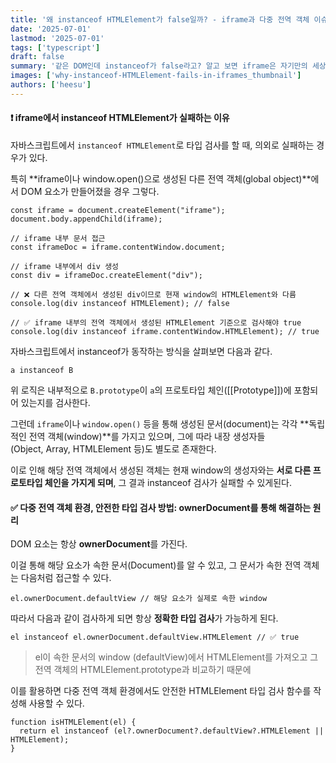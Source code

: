 ```yaml
---
title: '왜 instanceof HTMLElement가 false일까? - iframe과 다중 전역 객체 이슈'
date: '2025-07-01'
lastmod: '2025-07-01'
tags: ['typescript']
draft: false
summary: '같은 DOM인데 instanceof가 false라고? 알고 보면 iframe은 자기만의 세상이 있어요.'
images: ['why-instanceof-HTMLElement-fails-in-iframes_thumbnail']
authors: ['heesu']
---
```


#### **❗ iframe에서 instanceof HTMLElement가 실패하는 이유**

자바스크립트에서 `instanceof HTMLElement`로 타입 검사를 할 때, 의외로 실패하는 경우가 있다.

특히 **iframe이나 window.open()으로 생성된 다른 전역 객체(global object)**에서 DOM 요소가 만들어졌을 경우 그렇다.

```
const iframe = document.createElement("iframe");
document.body.appendChild(iframe);

// iframe 내부 문서 접근
const iframeDoc = iframe.contentWindow.document;

// iframe 내부에서 div 생성
const div = iframeDoc.createElement("div");

// ❌ 다른 전역 객체에서 생성된 div이므로 현재 window의 HTMLElement와 다름
console.log(div instanceof HTMLElement); // false

// ✅ iframe 내부의 전역 객체에서 생성된 HTMLElement 기준으로 검사해야 true
console.log(div instanceof iframe.contentWindow.HTMLElement); // true
```

자바스크립트에서 instanceof가 동작하는 방식을 살펴보면 다음과 같다.

```
a instanceof B
```

위 로직은 내부적으로 `B.prototype`이 `a`의 프로토타입 체인([[Prototype]])에 포함되어 있는지를 검사한다.

그런데 `iframe`이나 `window.open()` 등을 통해 생성된 문서(document)는 각각 **독립적인 전역 객체(window)**를 가지고 있으며, 그에 따라 내장 생성자들(Object, Array, HTMLElement 등)도 별도로 존재한다.

이로 인해 해당 전역 객체에서 생성된 객체는 현재 window의 생성자와는 **서로 다른 프로토타입 체인을 가지게 되며**, 그 결과 instanceof 검사가 실패할 수 있게된다.

#### ✅ **다중 전역 객체 환경, 안전한 타입 검사 방법: ownerDocument를 통해 해결하는 원리**

DOM 요소는 항상 **ownerDocument**를 가진다.

이걸 통해 해당 요소가 속한 문서(Document)를 알 수 있고, 그 문서가 속한 전역 객체는 다음처럼 접근할 수 있다.

```
el.ownerDocument.defaultView // 해당 요소가 실제로 속한 window
```

따라서 다음과 같이 검사하게 되면 항상 **정확한 타입 검사**가 가능하게 된다.

```
el instanceof el.ownerDocument.defaultView.HTMLElement // ✅ true
```

> el이 속한 문서의 window (defaultView)에서 HTMLElement를 가져오고 그 전역 객체의 HTMLElement.prototype과 비교하기 때문에

이를 활용하면 다중 전역 객체 환경에서도 안전한 HTMLElement 타입 검사 함수를 작성해 사용할 수 있다.

```
function isHTMLElement(el) {
  return el instanceof (el?.ownerDocument?.defaultView?.HTMLElement || HTMLElement);
}
```
